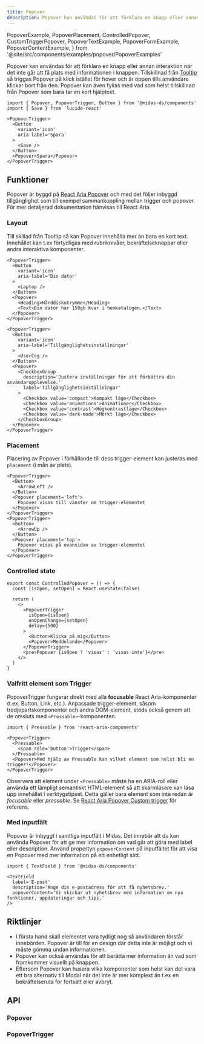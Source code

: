 ```yaml
---
title: Popover
description: Popover kan användas för att förklara en knapp eller annan interaktion när det inte går att få plats med informationen i knappen.
---
```


  PopoverExample,
  PopoverPlacement,
  ControlledPopover,
  CustomTriggerPopover,
  PopoverTextExample,
  PopoverFormExample,
  PopoverContentExample,
} from '@site/src/components/examples/popover/PopoverExamples'

<ComponentHeader
  name='Popover'
  friendlyName='Hjälptext, hjälpinnehåll'
/>

Popover kan användas för att förklara en knapp eller annan interaktion när det inte går att få plats med informationen i knappen. Tillskillnad från [Tooltip](../tooltip) så triggas Popover på klick istället för hover och är öppen tills användare klickar bort från den. Popover kan även fyllas med vad som helst tillskillnad från Popover som bara tar en kort hjälptext.

```tsx
import { Popover, PopoverTrigger, Button } from '@midas-ds/components'
import { Save } from 'lucide-react'
```

```tsx
<PopoverTrigger>
  <Button
    variant='icon'
    aria-label='Spara'
  >
    <Save />
  </Button>
  <Popover>Spara</Popover>
</PopoverTrigger>
```

<PopoverExample />

## Funktioner

Popover är byggd på [React Aria Popover](https://react-spectrum.adobe.com/react-aria/Popover.html) och med det
följer inbyggd tillgänglighet som till exempel sammankoppling mellan trigger och popover. För mer detaljerad
dokumentation hänvisas till React Aria.

### Layout

Till skillad från Tooltip så kan Popover innehålla mer än bara en kort text. Innehållet kan t.ex förtydligas med rubriknivåer, bekräftelseknappar eller andra interaktiva komponenter.

```tsx
<PopoverTrigger>
  <Button
    variant='icon'
    aria-label='Din dator'
  >
    <Laptop />
  </Button>
  <Popover>
    <Heading>Hårddiskutrymme</Heading>
    <Text>Din dator har 150gb kvar i hemkatalogen.</Text>
  </Popover>
</PopoverTrigger>
```

<PopoverTextExample />

```tsx
<PopoverTrigger>
  <Button
    variant='icon'
    aria-label='Tillgänglighetsinställningar'
  >
    <UserCog />
  </Button>
  <Popover>
    <CheckboxGroup
      description='Justera inställningar för att förbättra din användarupplevelse.'
      label='Tillgänglighetsinställningar'
    >
      <Checkbox value='compact'>Kompakt läge</Checkbox>
      <Checkbox value='animations'>Animationer</Checkbox>
      <Checkbox value='contrast'>Högkontrastläge</Checkbox>
      <Checkbox value='dark-mode'>Mörkt läge</Checkbox>
    </CheckboxGroup>
  </Popover>
</PopoverTrigger>
```

<PopoverFormExample />

### Placement

Placering av Popover i förhållande till dess trigger-element kan justeras med `placement` (i mån av plats).

```tsx
<PopoverTrigger>
  <Button>
    <ArrowLeft />
  </Button>
  <Popover placement='left'>
    Popover visas till vänster om trigger-elementet
  </Popover>
</PopoverTrigger>
<PopoverTrigger>
  <Button>
    <ArrowUp />
  </Button>
  <Popover placement='top'>
    Popover visas på ovansidan av trigger-elementet
  </Popover>
</PopoverTrigger>
```

<PopoverPlacement />

### Controlled state

```tsx
export const ControlledPopover = () => {
  const [isOpen, setOpen] = React.useState(false)

  return (
    <>
      <PopoverTrigger
        isOpen={isOpen}
        onOpenChange={setOpen}
        delay={500}
      >
        <Button>Klicka på mig</Button>
        <Popover>Meddelande</Popover>
      </PopoverTrigger>
      <pre>Popover {isOpen ? 'visas' : 'visas inte'}</pre>
    </>
  )
}
```

<div className='card'>
  <ControlledPopover />
</div>

### Valfritt element som Trigger

PopoverTrigger fungerar direkt med alla **focusable** React Aria-komponenter (t.ex. Button, Link, etc.). Anpassade trigger-element,
såsom tredjepartskomponenter och andra DOM-element, stöds också genom att de omsluts med `<Pressable>`-komponenten.

```tsx
import { Pressable } from 'react-aria-components'
```

```tsx
<PopoverTrigger>
  <Pressable>
    <span role='button'>Trigger</span>
  </Pressable>
  <Popover>Med hjälp av Pressable kan vilket element som helst bli en trigger!</Popover>
</PopoverTrigger>
```

<div
  className='card'
  style={{ display: 'block' }}
>
  <CustomTriggerPopover />
</div>

Observera att element under `<Pressable>` måste ha en ARIA-roll eller använda ett lämpligt semantiskt HTML-element
så att skärmläsare kan läsa upp innehållet i verktygstipset. Detta gäller bara element som inte redan är _focusable_
eller _pressable_. Se [React Aria Popover Custom trigger](https://react-spectrum.adobe.com/react-aria/Popover.html#custom-trigger)
för referens.

### Med inputfält

Popover är inbyggt i samtliga inputfält i Midas. Det innebär att du kan använda Popover för att ge mer information om vad går att göra med label eller description. Använd propertyn `popoverContent` på inputfältet för att visa en Popover med mer information på ett enhetligt sätt.

```tsx
import { TextField } from '@midas-ds/components'
```

```tsx
<TextField
  label='E-post'
  description='Ange din e-postadress för att få nyhetsbrev.'
  popoverContent='Vi skickar ut nyhetsbrev med information om nya funktioner, uppdateringar och tips.'
/>
```

<PopoverContentExample />

## Riktlinjer

- I första hand skall elementet vara tydligt nog så användaren förstår innebörden. Popover är till för en design där detta
  inte är möjligt och vi måste gömma undan informationen.
- Popover kan också användas för att berätta mer information än vad som framkommer visuellt på knappen.
- Eftersom Popover kan husera vilka komponenter som helst kan det vara ett bra alternativ till Modal när det inte är mer komplext än t.ex en bekräftelseruta för fortsätt eller avbryt.

## API

### Popover

<PropTable name='Popover' />

### PopoverTrigger

<PropTable
  name='PopoverTrigger'
  defaultOpen={false}
/>
```
